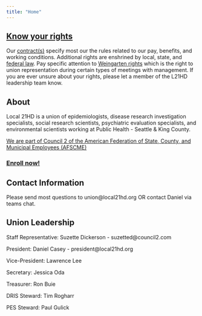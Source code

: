 ```yaml
---
title: "Home"
---
```


## [Know your rights](https://www.nlrb.gov/about-nlrb/rights-we-protect/your-rights)

Our [contract(s)](contracts.qmd) specify most our the rules related to our pay, benefits, and working conditions. Additional rights are enshrined by local, state, and [federal law](https://www.nlrb.gov/about-nlrb/rights-we-protect/your-rights). Pay specific attention to [Weingarten rights](https://www.nlrb.gov/about-nlrb/rights-we-protect/your-rights/weingarten-rights) which is the right to union representation during certain types of meetings with management. If you are ever unsure about your rights, please let a member of the L21HD leadership team know.

## About

Local 21HD is a union of epidemiologists, disease research investigation specialists, social research scientists, psychiatric evaluation specialists, and environmental scientists working at Public Health - Seattle & King County.

[We are part of Council 2 of the American Federation of State, County, and Municipal Employees (AFSCME)](https://council2.com/)

### [Enroll now!](https://www.secureinput.org/applicants/AppBegin)

## Contact Information

Please send most questions to union\@local21hd.org OR contact Daniel via teams chat.

## Union Leadership

Staff Representative: Suzette Dickerson - suzetted\@council2.com

President: Daniel Casey - president\@local21hd.org

Vice-President: Lawrence Lee

Secretary: Jessica Oda

Treasurer: Ron Buie

DRIS Steward: Tim Rogharr

PES Steward: Paul Gulick

## 
